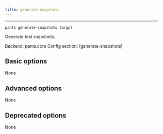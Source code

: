 ```yaml
---
title: generate-snapshots
---
```



---

```
pants generate-snapshots [args]
```

Generate test snapshots.

Backend: <span className="color--primary">pants.core</span>
Config section: <span className="color--primary">[generate-snapshots]</span>

<span className={styles.options}>

## Basic options

None

## Advanced options

None

## Deprecated options

None

</span>

